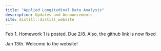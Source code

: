 ```yaml
---
title: "Applied Longitudinal Data Analysis"
description: Updates and Announcements
site: distill::distill_website
---
```



Feb 1. Homework 1 is posted. Due 2/8. Also, the github link is now fixed

Jan 13th. Welcome to the website! 
